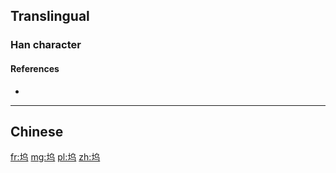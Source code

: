 {{also|塢}}
==Translingual==

===Han character===
{{Han char|rn=32|rad=土|as=04|sn=7|four=|canj=GPVM|ids=⿰土乌}}

====References====
* {{Han ref|kx=0226.101|hdz=10426.020|uh=575E|ud=22366}}

----

==Chinese==
{{zh-see|塢}}

[[fr:坞]]
[[mg:坞]]
[[pl:坞]]
[[zh:坞]]